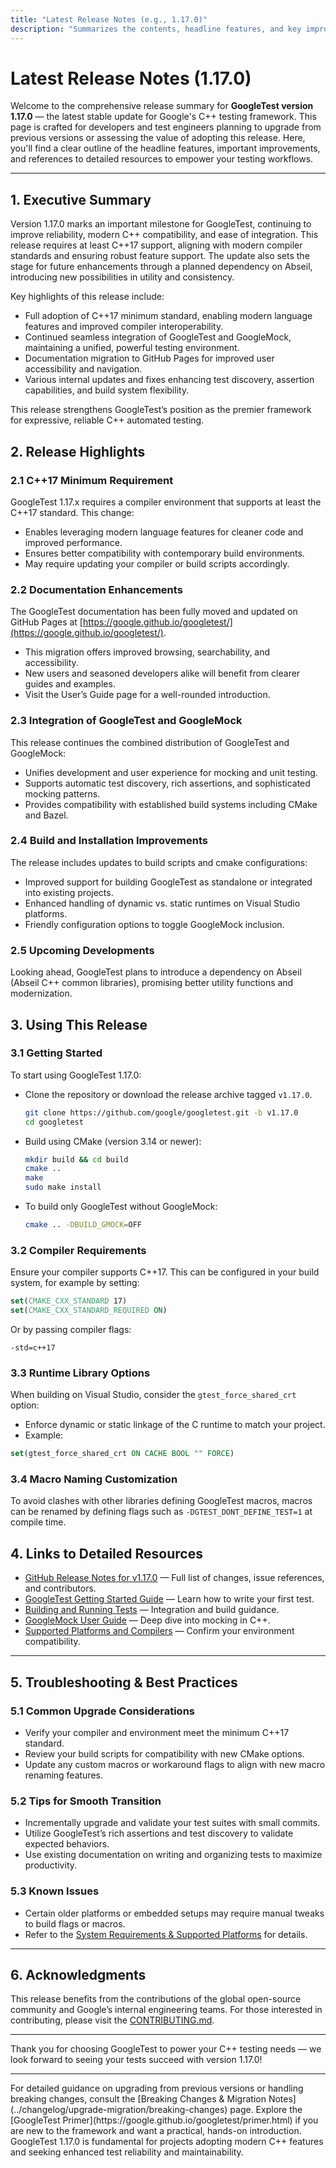 ```yaml
---
title: "Latest Release Notes (e.g., 1.17.0)"
description: "Summarizes the contents, headline features, and key improvements in the most recent stable release. Ideal for users upgrading from prior versions or evaluating adoption of the current version. Includes highlights and direct references to the GitHub release and related documentation."
---
```


# Latest Release Notes (1.17.0)

Welcome to the comprehensive release summary for **GoogleTest version 1.17.0** — the latest stable update for Google's C++ testing framework. This page is crafted for developers and test engineers planning to upgrade from previous versions or assessing the value of adopting this release. Here, you'll find a clear outline of the headline features, important improvements, and references to detailed resources to empower your testing workflows.

---

## 1. Executive Summary

Version 1.17.0 marks an important milestone for GoogleTest, continuing to improve reliability, modern C++ compatibility, and ease of integration. This release requires at least C++17 support, aligning with modern compiler standards and ensuring robust feature support. The update also sets the stage for future enhancements through a planned dependency on Abseil, introducing new possibilities in utility and consistency.

Key highlights of this release include:

- Full adoption of C++17 minimum standard, enabling modern language features and improved compiler interoperability.
- Continued seamless integration of GoogleTest and GoogleMock, maintaining a unified, powerful testing environment.
- Documentation migration to GitHub Pages for improved user accessibility and navigation.
- Various internal updates and fixes enhancing test discovery, assertion capabilities, and build system flexibility.

This release strengthens GoogleTest’s position as the premier framework for expressive, reliable C++ automated testing.


## 2. Release Highlights

### 2.1 C++17 Minimum Requirement
GoogleTest 1.17.x requires a compiler environment that supports at least the C++17 standard. This change:

- Enables leveraging modern language features for cleaner code and improved performance.
- Ensures better compatibility with contemporary build environments.
- May require updating your compiler or build scripts accordingly.


### 2.2 Documentation Enhancements
The GoogleTest documentation has been fully moved and updated on GitHub Pages at [https://google.github.io/googletest/](https://google.github.io/googletest/).

- This migration offers improved browsing, searchability, and accessibility.
- New users and seasoned developers alike will benefit from clearer guides and examples.
- Visit the User’s Guide page for a well-rounded introduction.


### 2.3 Integration of GoogleTest and GoogleMock
This release continues the combined distribution of GoogleTest and GoogleMock:

- Unifies development and user experience for mocking and unit testing.
- Supports automatic test discovery, rich assertions, and sophisticated mocking patterns.
- Provides compatibility with established build systems including CMake and Bazel.


### 2.4 Build and Installation Improvements
The release includes updates to build scripts and cmake configurations:

- Improved support for building GoogleTest as standalone or integrated into existing projects.
- Enhanced handling of dynamic vs. static runtimes on Visual Studio platforms.
- Friendly configuration options to toggle GoogleMock inclusion.


### 2.5 Upcoming Developments
Looking ahead, GoogleTest plans to introduce a dependency on Abseil (Abseil C++ common libraries), promising better utility functions and modernization.


## 3. Using This Release

### 3.1 Getting Started
To start using GoogleTest 1.17.0:

- Clone the repository or download the release archive tagged `v1.17.0`.

  ```bash
  git clone https://github.com/google/googletest.git -b v1.17.0
  cd googletest
  ```

- Build using CMake (version 3.14 or newer):

  ```bash
  mkdir build && cd build
  cmake ..
  make
  sudo make install
  ```

- To build only GoogleTest without GoogleMock:

  ```bash
  cmake .. -DBUILD_GMOCK=OFF
  ```


### 3.2 Compiler Requirements
Ensure your compiler supports C++17. This can be configured in your build system, for example by setting:

```cmake
set(CMAKE_CXX_STANDARD 17)
set(CMAKE_CXX_STANDARD_REQUIRED ON)
```

Or by passing compiler flags:

```
-std=c++17
```


### 3.3 Runtime Library Options
When building on Visual Studio, consider the `gtest_force_shared_crt` option:

- Enforce dynamic or static linkage of the C runtime to match your project.
- Example:

```cmake
set(gtest_force_shared_crt ON CACHE BOOL "" FORCE)
```


### 3.4 Macro Naming Customization
To avoid clashes with other libraries defining GoogleTest macros, macros can be renamed by defining flags such as `-DGTEST_DONT_DEFINE_TEST=1` at compile time.


## 4. Links to Detailed Resources

- [GitHub Release Notes for v1.17.0](https://github.com/google/googletest/releases/tag/v1.17.0) — Full list of changes, issue references, and contributors.
- [GoogleTest Getting Started Guide](https://google.github.io/googletest/primer.html) — Learn how to write your first test.
- [Building and Running Tests](https://google.github.io/googletest/advanced.html#running-integration) — Integration and build guidance.
- [GoogleMock User Guide](https://google.github.io/googletest/gmock_for_dummies.html) — Deep dive into mocking in C++.
- [Supported Platforms and Compilers](https://github.com/google/oss-policies-info/blob/main/foundational-cxx-support-matrix.md) — Confirm your environment compatibility.

---

## 5. Troubleshooting & Best Practices

### 5.1 Common Upgrade Considerations
- Verify your compiler and environment meet the minimum C++17 standard.
- Review your build scripts for compatibility with new CMake options.
- Update any custom macros or workaround flags to align with new macro renaming features.


### 5.2 Tips for Smooth Transition
- Incrementally upgrade and validate your test suites with small commits.
- Utilize GoogleTest’s rich assertions and test discovery to validate expected behaviors.
- Use existing documentation on writing and organizing tests to maximize productivity.


### 5.3 Known Issues
- Certain older platforms or embedded setups may require manual tweaks to build flags or macros.
- Refer to the [System Requirements & Supported Platforms](https://google.github.io/googletest/#supported-platforms) for details.

---

## 6. Acknowledgments

This release benefits from the contributions of the global open-source community and Google’s internal engineering teams. For those interested in contributing, please visit the [CONTRIBUTING.md](https://github.com/google/googletest/blob/main/CONTRIBUTING.md).

---

Thank you for choosing GoogleTest to power your C++ testing needs — we look forward to seeing your tests succeed with version 1.17.0!


---

<Check>
For detailed guidance on upgrading from previous versions or handling breaking changes, consult the [Breaking Changes & Migration Notes](../changelog/upgrade-migration/breaking-changes) page.
</Check>

<Check>
Explore the [GoogleTest Primer](https://google.github.io/googletest/primer.html) if you are new to the framework and want a practical, hands-on introduction.
</Check>

<Note>
GoogleTest 1.17.0 is fundamental for projects adopting modern C++ features and seeking enhanced test reliability and maintainability.
</Note>

